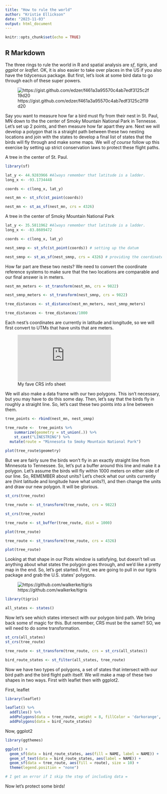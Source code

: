 ---
title: "How to rule the world"
author: "Kristie Ellickson"
date: "2023-11-03"
output: html_document
---

```{r setup, include=FALSE}
knitr::opts_chunk$set(echo = TRUE)
```

## R Markdown

The three rings to rule the world in R and spatial analysis are *sf*, *tigris*, and *ggplot* or *leaflet*. OK, it is also easier to take over places in the US if you also have the tidycensus package. But first, let's look at some bird data to go through each of these super powers.

![https://gist.github.com/edzer/f461a3a95570c4ab7edf3125c2f19d20](https://user-images.githubusercontent.com/520851/34849243-0972e474-f722-11e7-9a3d-2d4bf5075835.png)

Say you want to measure how far a bird must fly from their nest in St. Paul, MN down to the the center of Smoky Mountain National Park in Tennesse. Let's set up 2 points, and then measure how far apart they are. Next we will develop a polygon that is a straight path between these two nesting locations and join with the states to develop a final list of states that the birds will fly through and make some maps. We will *of course* follow up this exercise by setting up strict conservation laws to protect these flight paths.

A tree in the center of St. Paul.

```{r, tree 1}
library(sf)

lat_y <- 44.9283966 #Always remember that latitude is a ladder.
long_x <- -93.1734448

coords <- c(long_x, lat_y)

nest_mn <- st_sfc(st_point(coords))

nest_mn <- st_as_sf(nest_mn, crs = 4326)
```

A tree in the center of Smoky Mountain National Park

```{r, tree 2}

lat_y <- 35.5811962 #Always remember that latitude is a ladder.
long_x <- -83.8609472

coords <- c(long_x, lat_y)

nest_smnp <- st_sfc(st_point(coords)) # setting up the datum

nest_smnp <- st_as_sf(nest_smnp, crs = 4326) # providing the coordinate reference system
```


How far part are these two nests? We need to convert the coordinate reference systems to make sure that the two locations are comparable and our final answer is in meters.

```{r, distances}
nest_mn_meters <- st_transform(nest_mn, crs = 9822)

nest_smnp_meters <- st_transform(nest_smnp, crs = 9822)

tree_distances <- st_distance(nest_mn_meters, nest_smnp_meters)

tree_distances <- tree_distances/1000

```

Each nest's coordinates are currently in latitude and longitude, so we will first convert to UTMs that have units that are meters.

![My fave CRS info sheet](https://www.nceas.ucsb.edu/sites/default/files/2020-04/OverviewCoordinateReferenceSystems.pdf)

We will also make a data frame with our two polygons. This isn't necessary, but you may have to do this some day. Then, let's say that the birds fly in roughly a straight line. So, let's cast these two points into a line between them. 


```{r, tree connecting line}

tree_points <- rbind(nest_mn, nest_smnp)

tree_route <-  tree_points %>%
    summarize(geometry = st_union(.)) %>%
    st_cast("LINESTRING") %>%
  mutate(route = "Minnesota to Smoky Mountain National Park")
    
plot(tree_route$geometry)

```


But we are fairly sure the birds won't fly in an exactly straight line from Minnesota to Tennessee. So, let's put a buffer around this line and make it a polygon. Let's assume the birds will fly within 1000 meters on either side of our line. So, REMEMBER about units? Let's check what our units currently are (hint latitude and longitude have what units?), and then change the units and draw our new polygon. It will be glorious.


```{r, transform}

st_crs(tree_route)

tree_route <- st_transform(tree_route, crs = 9822)

st_crs(tree_route)

tree_route <- st_buffer(tree_route, dist = 1000)

plot(tree_route)

tree_route <- st_transform(tree_route, crs = 4326)

plot(tree_route)

```


Looking at that shape in our Plots window is satisfying, but doesn't tell us anything about what states the polygon goes through, and we'd like a pretty map in the end. So, let's get started. First, we are going to pull in our tigris package and grab the U.S. states' polygons.

![https://github.com/walkerke/tigris](https://github.com/walkerke/tigris/raw/master/tools/readme/tigris_sticker.png)

```{r, grab us states}

library(tigris)

all_states <- states()


```


Now let's see which states intersect with our polygon bird path. We bring back some sf magic for this. But remember, CRS must be the same!! SO, we will need to do some transformation.

```{r, buffer and states}

st_crs(all_states)
st_crs(tree_route)

tree_route <- st_transform(tree_route, crs = st_crs(all_states))

bird_route_states <- st_filter(all_states, tree_route)

```

Now we have two types of polygons, a set of states that intersect with our bird path and the bird flight path itself. We will make a map of these two shapes in two ways. First with leaflet then with ggplot2.

First, leaflet
```{r, leaflet map}

library(leaflet)

leaflet() %>% 
  addTiles() %>% 
  addPolygons(data = tree_route, weight = 8, fillColor = 'darkorange', color = 'darkorange') %>%
  addPolygons(data = bird_route_states)
```

Now, ggplot2
```{r, ggplot2 map}

library(ggthemes)

ggplot() +
  geom_sf(data = bird_route_states, aes(fill = NAME, label = NAME)) +
  geom_sf_text(data = bird_route_states, aes(label = NAME)) +
  geom_sf(data = tree_route, aes(fill = route), size = 10) +
  theme(legend.position = "none")

# I get an error if I skip the step of including data =

```

Now let's protect some birds!
